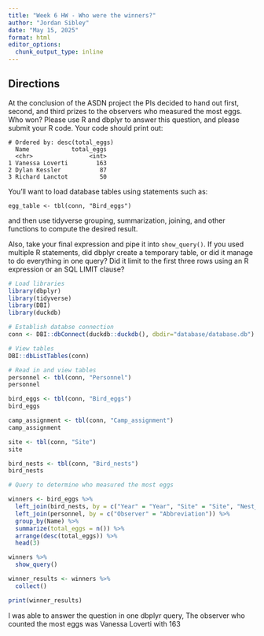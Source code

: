 ```yaml
---
title: "Week 6 HW - Who were the winners?"
author: "Jordan Sibley" 
date: "May 15, 2025"
format: html
editor_options: 
  chunk_output_type: inline
---
```


## Directions 

At the conclusion of the ASDN project the PIs decided to hand out first, second, and third prizes to the observers who measured the most eggs. Who won? Please use R and dbplyr to answer this question, and please submit your R code. Your code should print out:


```
# Ordered by: desc(total_eggs)
  Name            total_eggs
  <chr>                <int>
1 Vanessa Loverti        163
2 Dylan Kessler           87
3 Richard Lanctot         50
```


You’ll want to load database tables using statements such as:

`egg_table <- tbl(conn, "Bird_eggs")`

and then use tidyverse grouping, summarization, joining, and other functions to compute the desired result.

Also, take your final expression and pipe it into `show_query()`. If you used multiple R statements, did dbplyr create a temporary table, or did it manage to do everything in one query? Did it limit to the first three rows using an R expression or an SQL LIMIT clause?


```r
# Load libraries
library(dbplyr)
library(tidyverse)
library(DBI)
library(duckdb)
```


```r
# Establish databse connection 
conn <- DBI::dbConnect(duckdb::duckdb(), dbdir="database/database.db")
```


```r
# View tables 
DBI::dbListTables(conn)
```

```r
# Read in and view tables
personnel <- tbl(conn, "Personnel")
personnel

bird_eggs <- tbl(conn, "Bird_eggs")
bird_eggs

camp_assignment <- tbl(conn, "Camp_assignment")
camp_assignment

site <- tbl(conn, "Site")
site

bird_nests <- tbl(conn, "Bird_nests")
bird_nests
```

```r
# Query to determine who measured the most eggs

winners <- bird_eggs %>%
  left_join(bird_nests, by = c("Year" = "Year", "Site" = "Site", "Nest_ID" = "Nest_ID")) %>%
  left_join(personnel, by = c("Observer" = "Abbreviation")) %>% 
  group_by(Name) %>% 
  summarize(total_eggs = n()) %>% 
  arrange(desc(total_eggs)) %>% 
  head(3)

winners %>% 
  show_query()

winner_results <- winners %>% 
  collect()

print(winner_results)
```

I was able to answer the question in one dbplyr query, The observer who counted the most eggs was Vanessa Loverti with 163 
